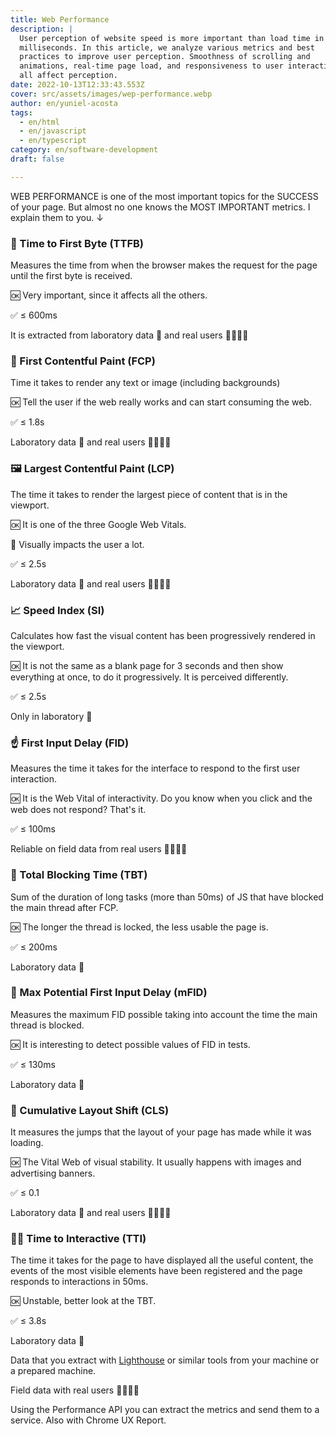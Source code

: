 ```yaml
---
title: Web Performance
description: |
  User perception of website speed is more important than load time in
  milliseconds. In this article, we analyze various metrics and best
  practices to improve user perception. Smoothness of scrolling and
  animations, real-time page load, and responsiveness to user interaction
  all affect perception.
date: 2022-10-13T12:33:43.553Z
cover: src/assets/images/wep-performance.webp
author: en/yuniel-acosta
tags:
  - en/html
  - en/javascript
  - en/typescript
category: en/software-development
draft: false

---
```


WEB PERFORMANCE is one of the most important topics for the SUCCESS of your page. But almost no one knows the MOST IMPORTANT metrics. I explain them to you. ↓

### 📡 Time to First Byte (TTFB)

Measures the time from when the browser makes the request for the page until the first byte is received.

🆗 Very important, since it affects all the others.

✅ ≤ 600ms

It is extracted from laboratory data 🧪 and real users 👨‍👩‍👧‍👦

### 🎨 First Contentful Paint (FCP)

Time it takes to render any text or image (including backgrounds)

🆗 Tell the user if the web really works and can start consuming the web.

✅ ≤ 1.8s

Laboratory data 🧪 and real users 👨‍👩‍👧‍👦

### 🖼 Largest Contentful Paint (LCP)

The time it takes to render the largest piece of content that is in the viewport.

🆗 It is one of the three Google Web Vitals.

👀 Visually impacts the user a lot.

✅ ≤ 2.5s

Laboratory data 🧪 and real users 👨‍👩‍👧‍👦

### 📈 Speed Index (SI)

Calculates how fast the visual content has been progressively rendered in the viewport.

🆗 It is not the same as a blank page for 3 seconds and then show everything at once, to do it progressively. It is perceived differently.

✅ ≤ 2.5s

Only in laboratory 🧪

### ☝️ First Input Delay (FID)

Measures the time it takes for the interface to respond to the first user interaction.

🆗 It is the Web Vital of interactivity. Do you know when you click and the web does not respond? That's it.

✅ ≤ 100ms

Reliable on field data from real users 👨‍👩‍👧‍👦

### 🛑 Total Blocking Time (TBT)

Sum of the duration of long tasks (more than 50ms) of JS that have blocked the main thread after FCP.

🆗 The longer the thread is locked, the less usable the page is.

✅ ≤ 200ms

Laboratory data 🧪

### 👐 Max Potential First Input Delay (mFID)

Measures the maximum FID possible taking into account the time the main thread is blocked.

🆗 It is interesting to detect possible values of FID in tests.

✅ ≤ 130ms

Laboratory data 🧪

### 🎡 Cumulative Layout Shift (CLS)

It measures the jumps that the layout of your page has made while it was loading.

🆗 The Vital Web of visual stability. It usually happens with images and advertising banners.

✅ ≤ 0.1

Laboratory data 🧪 and real users 👨‍👩‍👧‍👦

### 🏃‍♀️ Time to Interactive (TTI)

The time it takes for the page to have displayed all the useful content, the events of the most visible elements have been registered and the page responds to interactions in 50ms.

🆗 Unstable, better look at the TBT.

✅ ≤ 3.8s

Laboratory data 🧪

Data that you extract with [Lighthouse](https://chromewebstore.google.com/detail/lighthouse/blipmdconlkpinefehnmjammfjpmpbjk) or similar tools from your machine or a prepared machine.

Field data with real users 👨‍👩‍👧‍👦

Using the Performance API you can extract the metrics and send them to a service. Also with Chrome UX Report.
